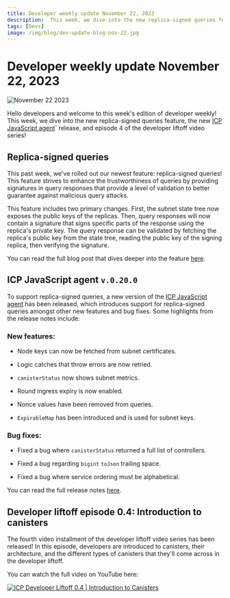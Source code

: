 ```yaml
---
title: Developer weekly update November 22, 2023
description:  This week, we dive into the new replica-signed queries feature, the new ICP JavaScript agent release, and episode 4 of the developer liftoff video series!
tags: [Devs]
image: /img/blog/dev-update-blog-nov-22.jpg
---
```


# Developer weekly update November 22, 2023

![November 22 2023](../../static/img/blog/dev-update-blog-nov-22.jpg)

Hello developers and welcome to this week's edition of developer weekly! This week, we dive into the new replica-signed queries feature, the new [ICP JavaScript agent](https://www.npmjs.com/package/@dfinity/agent)` release, and episode 4 of the developer liftoff video series!

## Replica-signed queries

This past week, we've rolled out our newest feature: replica-signed queries! This feature strives to enhance the trustworthiness of queries by providing signatures in query responses that provide a level of validation to better guarantee against malicious query attacks.

This feature includes two primary changes. First, the subnet state tree now exposes the public keys of the replicas. Then, query responses will now contain a signature that signs specific parts of the response using the replica's private key. The query response can be validated by fetching the replica's public key from the state tree, reading the public key of the signing replica, then verifying the signature.

You can read the full blog post that dives deeper into the feature [here](/blog/features/replica-signed-queries).

## ICP JavaScript agent `v.0.20.0`

To support replica-signed queries, a new version of the [ICP JavaScript agent](https://www.npmjs.com/package/@dfinity/agent) has been released, which introduces support for replica-signed queries amongst other new features and bug fixes. Some highlights from the release notes include:

### New features:

- Node keys can now be fetched from subnet certificates.

- Logic catches that throw errors are now retried.

- `canisterStatus` now shows subnet metrics.

- Round ingress expiry is now enabled.

- Nonce values have been removed from queries.

- `ExpirableMap` has been introduced and is used for subnet keys.

### Bug fixes:

- Fixed a bug where `canisterStatus` returned a full list of controllers.

- Fixed a bug regarding `bigint` `toJson` trailing space.

- Fixed a bug where service ordering must be alphabetical.

You can read the full release notes [here](https://github.com/dfinity/agent-js/releases/tag/v0.20.0).

## Developer liftoff episode 0.4: Introduction to canisters

The fourth video installment of the developer liftoff video series has been released! In this episode, developers are introduced to canisters, their architecture, and the different types of canisters that they'll come across in the developer liftoff.

You can watch the full video on YouTube here:

[![ICP Developer Liftoff 0.4 | Introduction to Canisters](https://img.youtube.com/vi/mwbRRk9T5Nw/0.jpg)](https://www.youtube.com/watch?v=mwbRRk9T5Nw)
